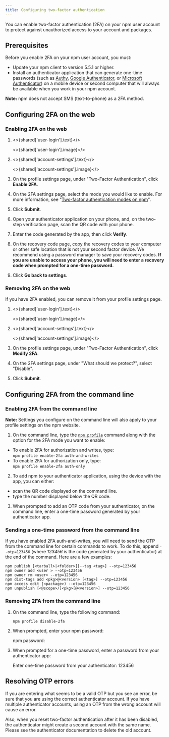 ```yaml
---
title: Configuring two-factor authentication
---
```


You can enable two-factor authentication (2FA) on your npm user account to protect against unauthorized access to your account and packages.

## Prerequisites

Before you enable 2FA on your npm user account, you must:

* Update your npm client to version 5.5.1 or higher.
* Install an authenticator application that can generate one-time passwords (such as [Authy](https://authy.com/download/), [Google Authenticator](https://support.google.com/accounts/answer/1066447), or [Microsoft Authenticator](https://www.microsoft.com/security/mobile-authenticator-app)) on a mobile device or second computer that will always be available when you work in your npm account.

<Note>

**Note:** npm does not accept SMS (text-to-phone) as a 2FA method.

</Note>

## Configuring 2FA on the web

### Enabling 2FA on the web

1. <>{shared['user-login'].text}</>

   <>{shared['user-login'].image}</>

2. <>{shared['account-settings'].text}</>

   <>{shared['account-settings'].image}</>

3. On the profile settings page, under "Two-Factor Authentication", click **Enable 2FA**.

   <Screenshot src="/getting-started/setting-up-your-npm-user-account/2fa-enable.png" alt="Screenshot showing Enable 2FA button" />

4. On the 2FA settings page, select the mode you would like to enable. For more information, see "[Two-factor authentication modes on npm](about-two-factor-authentication#two-factor-authentication-modes-on-npm)".

   <Screenshot src="/getting-started/setting-up-your-npm-user-account/2fa-auth-pub-select.png" alt="Screenshot showing 2FA types" />

5. Click **Submit**.

   <Screenshot src="/getting-started/setting-up-your-npm-user-account/2fa-auth-pub-submit.png" alt="Screenshot showing 2FA submit button" />

6. Open your authenticator application on your phone, and, on the two-step verification page, scan the QR code with your phone.

7. Enter the code generated by the app, then click **Verify**.

   <Screenshot src="/getting-started/setting-up-your-npm-user-account/2fa-verify.png" alt="Screenshot showing 2FA verification" />

8. On the recovery code page, copy the recovery codes to your computer or other safe location that is not your second factor device. We recommend using a password manager to save your recovery codes. **If you are unable to access your phone, you will need to enter a recovery code when prompted for a one-time password.**

9. Click **Go back to settings**.

   <Screenshot src="/getting-started/setting-up-your-npm-user-account/go-back-to-settings.png" alt="Screenshot showing the Go back to settings button" />

### Removing 2FA on the web

If you have 2FA enabled, you can remove it from your profile settings page.

1. <>{shared['user-login'].text}</>

   <>{shared['user-login'].image}</>

2. <>{shared['account-settings'].text}</>

   <>{shared['account-settings'].image}</>

3. On the profile settings page, under "Two-Factor Authentication", click **Modify 2FA**.

   <Screenshot src="/getting-started/setting-up-your-npm-user-account/2fa-modify.png" alt="Screenshot showing Modify 2FA button" />

4. On the 2FA settings page, under "What should we protect?", select "Disable".

   <Screenshot src="/getting-started/setting-up-your-npm-user-account/2fa-disable.png" alt="Screenshot showing Disable 2FA button" />

5. Click **Submit**.

   <Screenshot src="/getting-started/setting-up-your-npm-user-account/2fa-disable-submit.png" alt="Screenshot showing Disable 2FA submit button" />

## Configuring 2FA from the command line

### Enabling 2FA from the command line

<Note>

**Note:** Settings you configure on the command line will also apply to your profile settings on the npm website.

</Note>

1. On the command line, type the [`npm profile`](/cli/profile) command along with the option for the 2FA mode you want to enable:
  * To enable 2FA for authorization and writes, type:<br/>
  `npm profile enable-2fa auth-and-writes`
  * To enable 2FA for authorization only, type:<br/>
  `npm profile enable-2fa auth-only`

2. To add npm to your authenticator application, using the device with the app, you can either:
  * scan the QR code displayed on the command line.
  * type the number displayed below the QR code.

3. When prompted to add an OTP code from your authenticator, on the command line, enter a one-time password generated by your authenticator app.

### Sending a one-time password from the command line

If you have enabled 2FA auth-and-writes, you will need to send the OTP from the command line for certain commands to work. To do this, append  `--otp=123456` (where *123456* is the code generated by your authenticator) at the end of the command. Here are a few examples:

```
npm publish [<tarball>|<folder>][--tag <tag>] --otp=123456
npm owner add <user > --otp=123456
npm owner rm <user> --otp=123456
npm dist-tags add <pkg>@<version> [<tag>] --otp=123456
npm access edit [<package>) --otp=123456
npm unpublish [<@scope>/]<pkg>[@<version>] --otp=123456
```

### Removing 2FA from the command line

1. On the command line, type the following command:

   ```
   npm profile disable-2fa
   ```

2. When prompted, enter your npm password:

   <Prompt>npm password:</Prompt>

3. When prompted for a one-time password, enter a password from your authenticator app:

   <Prompt>Enter one-time password from your authenticator: <PromptReply>123456</PromptReply></Prompt>

## Resolving OTP errors

If you are entering what seems to be a valid OTP but you see an error, be sure that you are using the correct authenticator account. If you have multiple authenticator accounts, using an OTP from the wrong account will cause an error.

Also, when you reset two-factor authentication after it has been disabled, the authenticator might create a second account with the same name. Please see the authenticator documentation to delete the old account.

